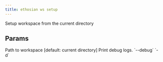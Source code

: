 ```yaml
---
title: ethosian ws setup
---
```


Setup workspace from the current directory

## Params

<ResponseField name="path" type="str">
 Path to workspace [default: current directory]
</ResponseField>
<ResponseField name="print_debug_log" type="bool">
 Print debug logs. `--debug` `-d`
</ResponseField>